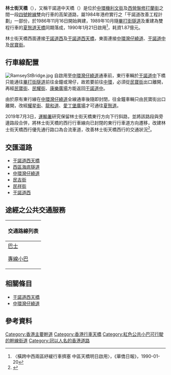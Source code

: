 {{Infobox Hong Kong Road
| 中文街道名稱 =林士街天橋
| 英文街道名稱 = Rumsey Street Flyover
| 圖片 = File:Rumsey Street Flyover (1).JPG
| 圖片說明 = 原有林士街天橋東面橋面（東行線在[[中環灣仔繞道|中環灣仔繞道]]通車後已改為只限西行）
| 隸屬幹線 = 4
| 路段總長度 = 0.55<ref>{{Cite web |url=https://www.google.com.hk/maps/dir/4,+Sheung+Wan/22.2869956,114.1534278/@22.2868534,114.1547105,18z/data=!4m6!4m5!1m2!1m1!1s0x3404007e4030176b:0xf377aa94e9dd76cc!1m0!3e0?hl=zh-TW |title=據 Google Map 計算 |access-date=2019-01-08 |archive-date=2019-07-26 |archive-url=https://web.archive.org/web/20190726170535/https://www.google.com.hk/maps/dir/4,+Sheung+Wan/22.2869956,114.1534278/@22.2868534,114.1547105,18z/data=!4m6!4m5!1m2!1m1!1s0x3404007e4030176b:0xf377aa94e9dd76cc!1m0!3e0?hl=zh-TW |dead-url=no }}</ref>
| 車速限制 = 80
| 行車線數量 = 六線雙程
| 所在地區 = {{HKG}}香港島
| 起點 = [[中西區_(香港)|中西區]][[西營盤|西營盤]]{{SR|4}}[[干諾道西天橋|干諾道西天橋]]
| 終點 = 中西區[[中環|中環]]{{SR|4}}[[中環灣仔繞道|中環灣仔繞道]]
| 通車日期 = 1990年1月21日
}}
'''林士街天橋'''（{{lang-en|Rumsey Street Flyover}}），又稱干諾道中天橋（{{lang-en|Connaught Road Central Flyover}}）是位於[[中環|中環]][[機利文街|機利文街]]及[[西營盤|西營盤]][[修打蘭街|修打蘭街]]之間一段[[四號幹線|四號幹線]]雙向行車的高架道路，屬1984年港府實行之「干諾道改善工程計劃」一部份，於1986年11月16日開始興建，1989年10月隨[[畢打街隧道|畢打街隧道]]及重建為雙程行車的[[夏慤道天橋|夏慤道天橋]]同期落成，1990年1月21日啟用<ref>〈橫跨中西兩區紓緩行車擠塞 中區天橋明日啟用〉，《華僑日報》，1990-01-20</ref>，耗資1.87億元。

林士街天橋西面連接[[干諾道西|干諾道西]]及[[干諾道西天橋|干諾道西天橋]]，東面連接[[中環灣仔繞道|中環灣仔繞道]]、[[干諾道中|干諾道中]]及[[民寶街|民寶街]]。

==行車線配置==
[[File:RamseyStBridge.jpg|thumb]]
自啟用至[[中環灣仔繞道|中環灣仔繞道]]通車前，東行車輛於[[干諾道中|干諾道中]]下橋只能通往[[畢打街隧道|畢打街隧道]]前往金鐘或灣仔，故若要前往[[中環|中環]]，必須從[[民寶街|民寶街]]出口離開，再經[[民寶街|民寶街]]、[[民耀街|民耀街]]、[[康樂廣場|康樂廣場]]方能返回[[干諾道中|干諾道中]]。

由於原有東行線在[[中環灣仔繞道|中環灣仔繞道]]全線通車後隨即封閉，往金鐘車輛只由民寶街出口離開，改經[[耀星街|耀星街]]、[[龍和道|龍和道]]、[[愛丁堡廣場|愛丁堡廣場]]才可通往[[夏慤道|夏慤道]]。

2019年7月3日，[[運輸署|運輸署]]研究保留林士街天橋東行方向下行斜路，並將該路段與旁邊路段合併，將林士街天橋的西行行車線向已封閉的東行行車道方向遷移，改建林士街天橋西行優先通行路口為合流車道，改善林士街天橋西行的交通狀況<ref>{{cite news|url=https://hk.on.cc/hk/bkn/cnt/news/20190703/bkn-20190703165533778-0703_00822_001.html|title=林士街天橋東行斜路保留　將改建合流車道|date=2019年7月3日|newspaper=[[東方日報_(香港)|東方日報 (香港)]]|accessdate=2019年7月4日|archive-date=2019年7月4日|archive-url=https://web.archive.org/web/20190704031046/https://hk.on.cc/hk/bkn/cnt/news/20190703/bkn-20190703165533778-0703_00822_001.html|dead-url=no}}</ref>。

==交匯道路==
*[[干諾道西天橋|干諾道西天橋]]
*[[西區海底隧道|西區海底隧道]]
*[[中環灣仔繞道|中環灣仔繞道]]
*[[民吉街|民吉街]]
*[[民祥街|民祥街]]
*[[干諾道西|干諾道西]]
==途經之公共交通服務==
{{stack begin | align=center | clear=false | float=center}}
{| class="mw-collapsible mw-collapsed wikitable" style="background:white; margin: 0 auto; width: auto;" 
! 交通路線列表
|-
|
;[[香港巴士|巴士]]
{{港島巴士簡單列表|5X|18P|18X|30X|33X|88X|347}}
{{大嶼山巴士簡單列表|A12|A17<!--|NA12-->}}
{{過海隧道巴士簡單列表|101X<!--|907D-->|930A|933|948E|960A|960B|960X|962C|962E|967X|968X|969B|969C|969P|969X|976|982C|988|989|X962}}
;[[香港小巴|專線小巴]]
{{港島專線小巴簡單列表|8X|10P|22X|28|31X|54}}
|}
{{stack end}}

==相關條目==
* [[干諾道西天橋|干諾道西天橋]]
* [[中環灣仔繞道|中環灣仔繞道]]

==參考資料==
{{reflist}}

{{香港4號幹線}}

[[Category:香港主要幹道|Category:香港主要幹道]]
[[Category:香港行車天橋|Category:香港行車天橋]]
[[Category:紅色公共小巴可行駛的幹線街道|Category:紅色公共小巴可行駛的幹線街道]]
[[Category:冠以人名的香港道路|Category:冠以人名的香港道路]]